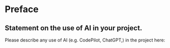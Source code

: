 # Preface {.unnumbered}

## Statement on the use of AI in your project. 

Please describe any use of AI (e.g. CodePilot, ChatGPT,) in the project here:



 
